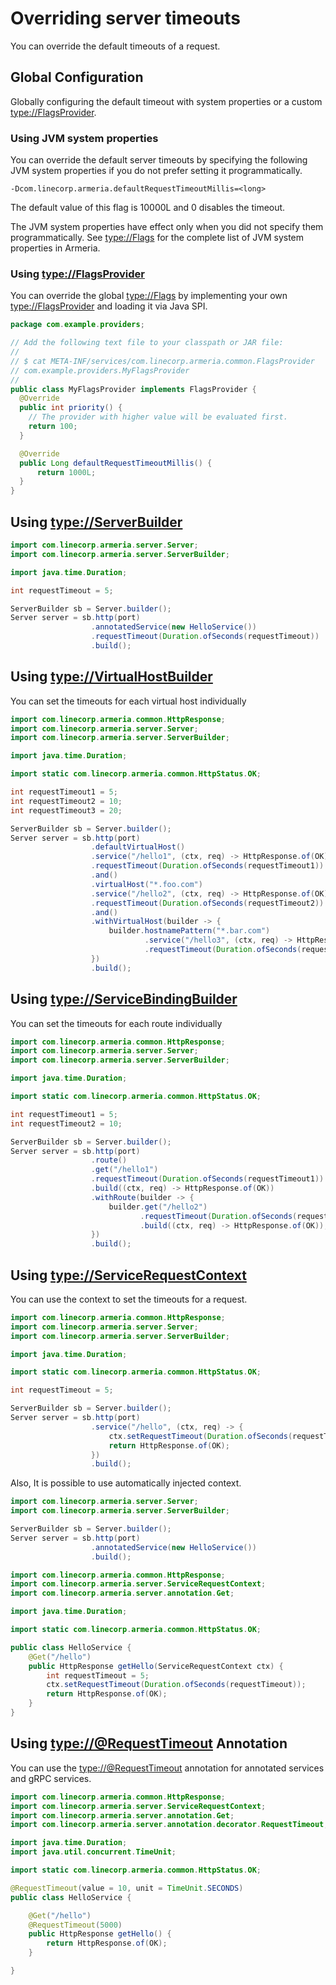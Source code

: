 # Overriding server timeouts

You can override the default timeouts of a request.

## Global Configuration

Globally configuring the default timeout with system properties or a custom <type://FlagsProvider>.

### Using JVM system properties

You can override the default server timeouts by specifying the following JVM system properties if you do not prefer setting it programmatically.

`-Dcom.linecorp.armeria.defaultRequestTimeoutMillis=<long>`

The default value of this flag is 10000L and 0 disables the timeout.

<Warning>

  The JVM system properties have effect only when you did not specify them programmatically.
  See <type://Flags> for the complete list of JVM system properties in Armeria.

</Warning>

### Using <type://FlagsProvider>

You can override the global <type://Flags> by implementing your own <type://FlagsProvider> and loading it via Java SPI.

```java
package com.example.providers;

// Add the following text file to your classpath or JAR file:
//
// $ cat META-INF/services/com.linecorp.armeria.common.FlagsProvider
// com.example.providers.MyFlagsProvider
//
public class MyFlagsProvider implements FlagsProvider {
  @Override
  public int priority() {
    // The provider with higher value will be evaluated first.
    return 100;
  }

  @Override
  public Long defaultRequestTimeoutMillis() {
      return 1000L;
  }
}
```

## Using <type://ServerBuilder>
```java
import com.linecorp.armeria.server.Server;
import com.linecorp.armeria.server.ServerBuilder;

import java.time.Duration;

int requestTimeout = 5;

ServerBuilder sb = Server.builder();
Server server = sb.http(port)
                  .annotatedService(new HelloService())
                  .requestTimeout(Duration.ofSeconds(requestTimeout))
                  .build();
```

## Using <type://VirtualHostBuilder>

You can set the timeouts for each virtual host individually

```java
import com.linecorp.armeria.common.HttpResponse;
import com.linecorp.armeria.server.Server;
import com.linecorp.armeria.server.ServerBuilder;

import java.time.Duration;

import static com.linecorp.armeria.common.HttpStatus.OK;

int requestTimeout1 = 5;
int requestTimeout2 = 10;
int requestTimeout3 = 20;

ServerBuilder sb = Server.builder();
Server server = sb.http(port)
                  .defaultVirtualHost()
                  .service("/hello1", (ctx, req) -> HttpResponse.of(OK))
                  .requestTimeout(Duration.ofSeconds(requestTimeout1))
                  .and()
                  .virtualHost("*.foo.com")
                  .service("/hello2", (ctx, req) -> HttpResponse.of(OK))
                  .requestTimeout(Duration.ofSeconds(requestTimeout2))
                  .and()
                  .withVirtualHost(builder -> {
                      builder.hostnamePattern("*.bar.com")
                              .service("/hello3", (ctx, req) -> HttpResponse.of(OK))
                              .requestTimeout(Duration.ofSeconds(requestTimeout3));
                  })
                  .build();
```

## Using <type://ServiceBindingBuilder>

You can set the timeouts for each route individually

```java
import com.linecorp.armeria.common.HttpResponse;
import com.linecorp.armeria.server.Server;
import com.linecorp.armeria.server.ServerBuilder;

import java.time.Duration;

import static com.linecorp.armeria.common.HttpStatus.OK;

int requestTimeout1 = 5;
int requestTimeout2 = 10;

ServerBuilder sb = Server.builder();
Server server = sb.http(port)
                  .route()
                  .get("/hello1")
                  .requestTimeout(Duration.ofSeconds(requestTimeout1))
                  .build((ctx, req) -> HttpResponse.of(OK))
                  .withRoute(builder -> {
                      builder.get("/hello2")
                             .requestTimeout(Duration.ofSeconds(requestTimeout2))
                             .build((ctx, req) -> HttpResponse.of(OK));
                  })
                  .build();
```

## Using <type://ServiceRequestContext>

You can use the context to set the timeouts for a request.

```java
import com.linecorp.armeria.common.HttpResponse;
import com.linecorp.armeria.server.Server;
import com.linecorp.armeria.server.ServerBuilder;

import java.time.Duration;

import static com.linecorp.armeria.common.HttpStatus.OK;

int requestTimeout = 5;

ServerBuilder sb = Server.builder();
Server server = sb.http(port)
                  .service("/hello", (ctx, req) -> {
                      ctx.setRequestTimeout(Duration.ofSeconds(requestTimeout));
                      return HttpResponse.of(OK);
                  })
                  .build();
```

Also, It is possible to use automatically injected context.

```java
import com.linecorp.armeria.server.Server;
import com.linecorp.armeria.server.ServerBuilder;

ServerBuilder sb = Server.builder();
Server server = sb.http(port)
                  .annotatedService(new HelloService())
                  .build();
```
```java filename=HelloService.java
import com.linecorp.armeria.common.HttpResponse;
import com.linecorp.armeria.server.ServiceRequestContext;
import com.linecorp.armeria.server.annotation.Get;

import java.time.Duration;

import static com.linecorp.armeria.common.HttpStatus.OK;

public class HelloService {
    @Get("/hello")
    public HttpResponse getHello(ServiceRequestContext ctx) {
        int requestTimeout = 5;
        ctx.setRequestTimeout(Duration.ofSeconds(requestTimeout));
        return HttpResponse.of(OK);
    }
}
```

## Using <type://@RequestTimeout> Annotation

You can use the <type://@RequestTimeout> annotation for annotated services and gRPC services.

```java filename=HelloService.java
import com.linecorp.armeria.common.HttpResponse;
import com.linecorp.armeria.server.ServiceRequestContext;
import com.linecorp.armeria.server.annotation.Get;
import com.linecorp.armeria.server.annotation.decorator.RequestTimeout;

import java.time.Duration;
import java.util.concurrent.TimeUnit;

import static com.linecorp.armeria.common.HttpStatus.OK;

@RequestTimeout(value = 10, unit = TimeUnit.SECONDS)
public class HelloService {

    @Get("/hello")
    @RequestTimeout(5000)
    public HttpResponse getHello() {
        return HttpResponse.of(OK);
    }

}
```
